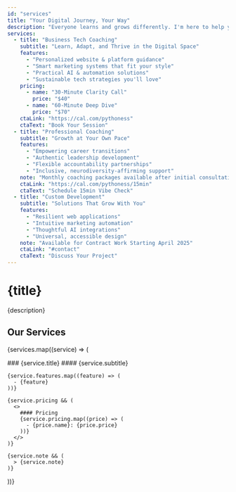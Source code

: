 ```yaml
---
id: "services"
title: "Your Digital Journey, Your Way"
description: "Everyone learns and grows differently. I'm here to help you discover your own path to digital confidence, with a healthy dose of humor and zero judgment along the way."
services:
  - title: "Business Tech Coaching"
    subtitle: "Learn, Adapt, and Thrive in the Digital Space"
    features:
      - "Personalized website & platform guidance"
      - "Smart marketing systems that fit your style"
      - "Practical AI & automation solutions"
      - "Sustainable tech strategies you'll love"
    pricing:
      - name: "30-Minute Clarity Call"
        price: "$40"
      - name: "60-Minute Deep Dive"
        price: "$70"
    ctaLink: "https://cal.com/pythoness"
    ctaText: "Book Your Session"
  - title: "Professional Coaching"
    subtitle: "Growth at Your Own Pace"
    features:
      - "Empowering career transitions"
      - "Authentic leadership development"
      - "Flexible accountability partnerships"
      - "Inclusive, neurodiversity-affirming support"
    note: "Monthly coaching packages available after initial consultation"
    ctaLink: "https://cal.com/pythoness/15min"
    ctaText: "Schedule 15min Vibe Check"
  - title: "Custom Development"
    subtitle: "Solutions That Grow With You"
    features:
      - "Resilient web applications"
      - "Intuitive marketing automation"
      - "Thoughtful AI integrations"
      - "Universal, accessible design"
    note: "Available for Contract Work Starting April 2025"
    ctaLink: "#contact"
    ctaText: "Discuss Your Project"
---
```


# {title}

{description}

## Our Services

{services.map((service) => (
  <div key={service.title}>
    ### {service.title}
    #### {service.subtitle}

    {service.features.map((feature) => (
      - {feature}
    ))}

    {service.pricing && (
      <>
        #### Pricing
        {service.pricing.map((price) => (
          - {price.name}: {price.price}
        ))}
      </>
    )}

    {service.note && (
      > {service.note}
    )}
  </div>
))} 